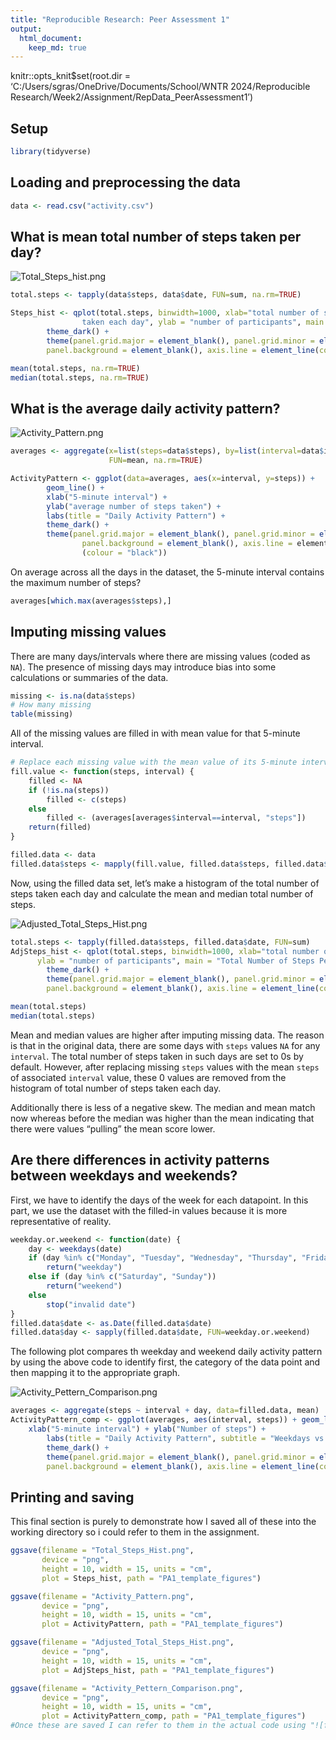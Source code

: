 ```yaml
---
title: "Reproducible Research: Peer Assessment 1"
output: 
  html_document:
    keep_md: true
---
```

knitr::opts_knit$set(root.dir = 'C:/Users/sgras/OneDrive/Documents/School/WNTR 2024/Reproducible Research/Week2/Assignment/RepData_PeerAssessment1')

## Setup
```r

library(tidyverse)

```


## Loading and preprocessing the data

```r
data <- read.csv("activity.csv")
```

## What is mean total number of steps taken per day?

![Total_Steps_hist.png](PA1_template_figures/Total_Steps_hist.png)<!-- -->

```r
total.steps <- tapply(data$steps, data$date, FUN=sum, na.rm=TRUE)

Steps_hist <- qplot(total.steps, binwidth=1000, xlab="total number of steps 
                taken each day", ylab = "number of participants", main = "Total Number of Steps Taken Per Day") +
        theme_dark() +
        theme(panel.grid.major = element_blank(), panel.grid.minor = element_blank(),
        panel.background = element_blank(), axis.line = element_line(colour = "black"))

mean(total.steps, na.rm=TRUE)
median(total.steps, na.rm=TRUE)
```

## What is the average daily activity pattern?

![Activity_Pattern.png](PA1_template_figures/Activity_Pattern.png)<!-- -->

```r
averages <- aggregate(x=list(steps=data$steps), by=list(interval=data$interval),
                      FUN=mean, na.rm=TRUE)

ActivityPattern <- ggplot(data=averages, aes(x=interval, y=steps)) +
        geom_line() +
        xlab("5-minute interval") + 
        ylab("average number of steps taken") +
        labs(title = "Daily Activity Pattern") +
        theme_dark() +
        theme(panel.grid.major = element_blank(), panel.grid.minor = element_blank(),
                panel.background = element_blank(), axis.line = element_line
                (colour = "black"))
```

On average across all the days in the dataset, the 5-minute interval contains
the maximum number of steps?
```r
averages[which.max(averages$steps),]
```

## Imputing missing values

There are many days/intervals where there are missing values (coded as `NA`). 
The presence of missing days may introduce bias into some calculations or 
summaries of the data.

```r
missing <- is.na(data$steps)
# How many missing
table(missing)
```

All of the missing values are filled in with mean value for that 5-minute
interval.

```r
# Replace each missing value with the mean value of its 5-minute interval
fill.value <- function(steps, interval) {
    filled <- NA
    if (!is.na(steps))
        filled <- c(steps)
    else
        filled <- (averages[averages$interval==interval, "steps"])
    return(filled)
}

filled.data <- data
filled.data$steps <- mapply(fill.value, filled.data$steps, filled.data$interval)
```
Now, using the filled data set, let's make a histogram of the total number of 
steps taken each day and calculate the mean and median total number of steps.

![Adjusted_Total_Steps_Hist.png](PA1_template_figures/Adjusted_Total_Steps_Hist.png)<!-- -->

```r
total.steps <- tapply(filled.data$steps, filled.data$date, FUN=sum)
AdjSteps_hist <- qplot(total.steps, binwidth=1000, xlab="total number of steps taken each day", 
      ylab = "number of participants", main = "Total Number of Steps Per Day") +
        theme_dark() +
        theme(panel.grid.major = element_blank(), panel.grid.minor = element_blank(),
        panel.background = element_blank(), axis.line = element_line(colour = "black"))

mean(total.steps)
median(total.steps)
```

Mean and median values are higher after imputing missing data. The reason is
that in the original data, there are some days with `steps` values `NA` for 
any `interval`. The total number of steps taken in such days are set to 0s by
default. However, after replacing missing `steps` values with the mean `steps`
of associated `interval` value, these 0 values are removed from the histogram
of total number of steps taken each day.

Additionally there is less of a negative skew. The median and mean match now 
whereas before the median was higher than the mean indicating that there were 
values "pulling" the mean score lower. 

## Are there differences in activity patterns between weekdays and weekends?
First, we have to identify the days of the week for each datapoint. In
this part, we use the dataset with the filled-in values because it is more
representative of reality.

```r
weekday.or.weekend <- function(date) {
    day <- weekdays(date)
    if (day %in% c("Monday", "Tuesday", "Wednesday", "Thursday", "Friday"))
        return("weekday")
    else if (day %in% c("Saturday", "Sunday"))
        return("weekend")
    else
        stop("invalid date")
}
filled.data$date <- as.Date(filled.data$date)
filled.data$day <- sapply(filled.data$date, FUN=weekday.or.weekend)
```

The following plot compares th weekday and weekend daily activity pattern by 
using the above code to identify first, the category of the data point and then 
mapping it to the appropriate graph. 

![Activity_Pettern_Comparison.png](PA1_template_figures/Activity_Pettern_Comparison.png)<!-- -->


```r
averages <- aggregate(steps ~ interval + day, data=filled.data, mean)
ActivityPattern_comp <- ggplot(averages, aes(interval, steps)) + geom_line() + facet_grid(day ~ .) +
    xlab("5-minute interval") + ylab("Number of steps") +
        labs(title = "Daily Activity Pattern", subtitle = "Weekdays vs. Weekends")+
        theme_dark() +
        theme(panel.grid.major = element_blank(), panel.grid.minor = element_blank(),
        panel.background = element_blank(), axis.line = element_line(colour = "black"))

```

## Printing and saving
This final section is purely to demonstrate how I saved all of these into the 
working directory so i could refer to them in the assignment. 

```r
ggsave(filename = "Total_Steps_Hist.png", 
       device = "png",
       height = 10, width = 15, units = "cm", 
       plot = Steps_hist, path = "PA1_template_figures")

ggsave(filename = "Activity_Pattern.png", 
       device = "png",
       height = 10, width = 15, units = "cm", 
       plot = ActivityPattern, path = "PA1_template_figures")

ggsave(filename = "Adjusted_Total_Steps_Hist.png", 
       device = "png",
       height = 10, width = 15, units = "cm", 
       plot = AdjSteps_hist, path = "PA1_template_figures")

ggsave(filename = "Activity_Pettern_Comparison.png", 
       device = "png",
       height = 10, width = 15, units = "cm", 
       plot = ActivityPattern_comp, path = "PA1_template_figures")
#Once these are saved I can refer to them in the actual code using "![filename](path/filename)<!-- -->"
```










